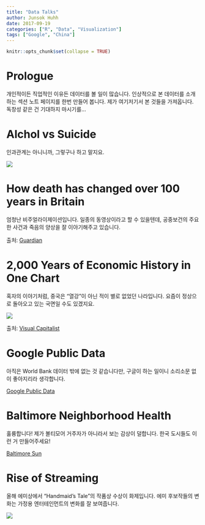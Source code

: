 ```yaml
---
title: "Data Talks"
author: Junsok Huhh
date: 2017-09-19
categories: ["R", "Data", "Visualization"]
tags: ["Google", "China"]
---
```

  
```r
knitr::opts_chunk$set(collapse = TRUE)
```

# Prologue 

개인적이든 직업적인 이유든 데이터를 볼 일이 많습니다. 인상적으로 본 데이터를 소개하는 섹션 노트 페이지를 한번 만들어 봅니다. 제가 여기저기서 본 것들을 가져옵니다. 독창성 같은 건 기대하지 마시기를... 

# Alchol vs Suicide 

인과관계는 아니니까, 그렇구나 하고 말지요. 

![](https://i.redd.it/15ps6g0lupmz.png)

# How death has changed over 100 years in Britain

엄청난 비주얼라이제이션입니다. 일종의 동영상이라고 할 수 있을텐데, 공중보건의 주요한 사건과 죽음의 양상을 잘 이야기해주고 있습니다. 

출처: [Guardian](https://www.theguardian.com/lifeandstyle/ng-interactive/2017/sep/18/how-death-has-changed-over-100-years-in-britain)

# 2,000 Years of Economic History in One Chart 

혹자의 이야기처럼, 중국은 "열강"이 아닌 적이 별로 없었던 나라입니다. 요즘이 정상으로 돌아오고 있는 국면일 수도 있겠지요. 

 ![](http://2oqz471sa19h3vbwa53m33yj.wpengine.netdna-cdn.com/wp-content/uploads/2017/09/share-of-gdp-history1070.jpg)

출처: [Visual Capitalist](http://www.visualcapitalist.com/2000-years-economic-history-one-chart)

# Google Public Data 

아직은 World Bank 데이터 밖에 없는 것 같습니다만, 구글이 하는 일이니 소리소문 없이 좋아지리라 생각합니다. 

[Google Public Data](https://www.google.com/publicdata/explore?ds=d5bncppjof8f9_&met_y=sp_pop_totl&hl=en&dl=en)

# Baltimore Neighborhood Health 

훌륭합니다! 제가 볼티모어 거주자가 아니라서 보는 감상이 덜합니다. 한국 도시들도 이런 거 만들어주세요! 

[Baltimore Sun](http://data.baltimoresun.com/news/neighborhood-health/)

# Rise of Streaming 

올해 에미상에서 "Handmaid's Tale"의 작품상 수상이 화제입니다. 에미 후보작들의 변화는 가정용 엔터테인먼트의 변화를 잘 보여줍니다. 

![](https://i.redd.it/8fu135v7comz.png)


